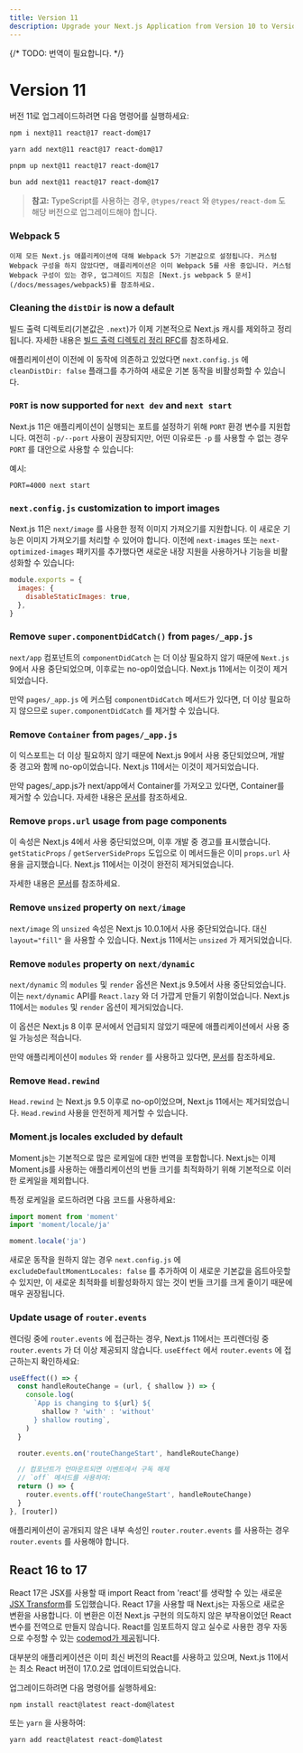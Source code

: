 ```yaml
---
title: Version 11
description: Upgrade your Next.js Application from Version 10 to Version 11.
---
```


{/* TODO: 번역이 필요합니다. */}

# Version 11

버전 11로 업그레이드하려면 다음 명령어를 실행하세요:

```bash filename="Terminal"
npm i next@11 react@17 react-dom@17
```

```bash filename="Terminal"
yarn add next@11 react@17 react-dom@17
```

```bash filename="Terminal"
pnpm up next@11 react@17 react-dom@17
```

```bash filename="Terminal"
bun add next@11 react@17 react-dom@17
```

> **참고:** TypeScript를 사용하는 경우, `@types/react` 와 `@types/react-dom` 도 해당 버전으로 업그레이드해야 합니다.

### Webpack 5

    이제 모든 Next.js 애플리케이션에 대해 Webpack 5가 기본값으로 설정됩니다. 커스텀 Webpack 구성을 하지 않았다면, 애플리케이션은 이미 Webpack 5를 사용 중입니다. 커스텀 Webpack 구성이 있는 경우, 업그레이드 지침은 [Next.js webpack 5 문서](/docs/messages/webpack5)를 참조하세요.

### Cleaning the `distDir` is now a default

빌드 출력 디렉토리(기본값은 `.next`)가 이제 기본적으로 Next.js 캐시를 제외하고 정리됩니다. 자세한 내용은 [빌드 출력 디렉토리 정리 RFC](https://github.com/vercel/next.js/discussions/6009)를 참조하세요.

애플리케이션이 이전에 이 동작에 의존하고 있었다면 `next.config.js` 에 `cleanDistDir: false` 플래그를 추가하여 새로운 기본 동작을 비활성화할 수 있습니다.

### `PORT` is now supported for `next dev` and `next start`

Next.js 11은 애플리케이션이 실행되는 포트를 설정하기 위해 `PORT` 환경 변수를 지원합니다. 여전히 `-p/--port` 사용이 권장되지만, 어떤 이유로든 `-p` 를 사용할 수 없는 경우 `PORT` 를 대안으로 사용할 수 있습니다:

예시:

```
PORT=4000 next start
```

### `next.config.js` customization to import images

Next.js 11은 `next/image` 를 사용한 정적 이미지 가져오기를 지원합니다. 이 새로운 기능은 이미지 가져오기를 처리할 수 있어야 합니다. 이전에 `next-images` 또는 `next-optimized-images` 패키지를 추가했다면 새로운 내장 지원을 사용하거나 기능을 비활성화할 수 있습니다:

```js filename="next.config.js"
module.exports = {
  images: {
    disableStaticImages: true,
  },
}
```

### Remove `super.componentDidCatch()` from `pages/_app.js`

`next/app` 컴포넌트의 `componentDidCatch` 는 더 이상 필요하지 않기 때문에 `Next.js` 9에서 사용 중단되었으며, 이후로는 no-op이었습니다. Next.js 11에서는 이것이 제거되었습니다.

만약 `pages/_app.js` 에 커스텀 `componentDidCatch` 메서드가 있다면, 더 이상 필요하지 않으므로 `super.componentDidCatch` 를 제거할 수 있습니다.

### Remove `Container` from `pages/_app.js`

이 익스포트는 더 이상 필요하지 않기 때문에 Next.js 9에서 사용 중단되었으며, 개발 중 경고와 함께 no-op이었습니다. Next.js 11에서는 이것이 제거되었습니다.

만약 pages/\_app.js가 next/app에서 Container를 가져오고 있다면, Container를 제거할 수 있습니다. 자세한 내용은 [문서](/docs/messages/app-container-deprecated)를 참조하세요.

### Remove `props.url` usage from page components

이 속성은 Next.js 4에서 사용 중단되었으며, 이후 개발 중 경고를 표시했습니다. `getStaticProps` / `getServerSideProps` 도입으로 이 메서드들은 이미 `props.url` 사용을 금지했습니다. Next.js 11에서는 이것이 완전히 제거되었습니다.

자세한 내용은 [문서](/docs/messages/url-deprecated)를 참조하세요.

### Remove `unsized` property on `next/image`

`next/image` 의 `unsized` 속성은 Next.js 10.0.1에서 사용 중단되었습니다. 대신 `layout="fill"` 을 사용할 수 있습니다. Next.js 11에서는 `unsized` 가 제거되었습니다.

### Remove `modules` property on `next/dynamic`

`next/dynamic` 의 `modules` 및 `render` 옵션은 Next.js 9.5에서 사용 중단되었습니다. 이는 `next/dynamic` API를 `React.lazy` 와 더 가깝게 만들기 위함이었습니다. Next.js 11에서는 `modules` 및 `render` 옵션이 제거되었습니다.

이 옵션은 Next.js 8 이후 문서에서 언급되지 않았기 때문에 애플리케이션에서 사용 중일 가능성은 적습니다.

만약 애플리케이션이 `modules` 와 `render` 를 사용하고 있다면, [문서](/docs/messages/next-dynamic-modules)를 참조하세요.

### Remove `Head.rewind`

`Head.rewind` 는 Next.js 9.5 이후로 no-op이었으며, Next.js 11에서는 제거되었습니다. `Head.rewind` 사용을 안전하게 제거할 수 있습니다.

### Moment.js locales excluded by default

Moment.js는 기본적으로 많은 로케일에 대한 번역을 포함합니다. Next.js는 이제 Moment.js를 사용하는 애플리케이션의 번들 크기를 최적화하기 위해 기본적으로 이러한 로케일을 제외합니다.

특정 로케일을 로드하려면 다음 코드를 사용하세요:

```js
import moment from 'moment'
import 'moment/locale/ja'

moment.locale('ja')
```

새로운 동작을 원하지 않는 경우 `next.config.js` 에 `excludeDefaultMomentLocales: false` 를 추가하여 이 새로운 기본값을 옵트아웃할 수 있지만, 이 새로운 최적화를 비활성화하지 않는 것이 번들 크기를 크게 줄이기 때문에 매우 권장됩니다.

### Update usage of `router.events`

렌더링 중에 `router.events` 에 접근하는 경우, Next.js 11에서는 프리렌더링 중 `router.events` 가 더 이상 제공되지 않습니다. `useEffect` 에서 `router.events` 에 접근하는지 확인하세요:

```js
useEffect(() => {
  const handleRouteChange = (url, { shallow }) => {
    console.log(
      `App is changing to ${url} ${
        shallow ? 'with' : 'without'
      } shallow routing`,
    )
  }

  router.events.on('routeChangeStart', handleRouteChange)

  // 컴포넌트가 언마운트되면 이벤트에서 구독 해제
  // `off` 메서드를 사용하여:
  return () => {
    router.events.off('routeChangeStart', handleRouteChange)
  }
}, [router])
```

애플리케이션이 공개되지 않은 내부 속성인 `router.router.events` 를 사용하는 경우 `router.events` 를 사용해야 합니다.

## React 16 to 17

React 17은 JSX를 사용할 때 import React from 'react'를 생략할 수 있는 새로운 [JSX Transform](https://reactjs.org/blog/2020/09/22/introducing-the-new-jsx-transform.html)를 도입했습니다. React 17을 사용할 때 Next.js는 자동으로 새로운 변환을 사용합니다. 이 변환은 이전 Next.js 구현의 의도하지 않은 부작용이었던 React 변수를 전역으로 만들지 않습니다. React를 임포트하지 않고 실수로 사용한 경우 자동으로 수정할 수 있는 [codemod가 제공](/docs/pages/building-your-application/upgrading/codemods#add-missing-react-import)됩니다.

대부분의 애플리케이션은 이미 최신 버전의 React를 사용하고 있으며, Next.js 11에서는 최소 React 버전이 17.0.2로 업데이트되었습니다.

업그레이드하려면 다음 명령어를 실행하세요:

```
npm install react@latest react-dom@latest
```

또는 `yarn` 을 사용하여:

```
yarn add react@latest react-dom@latest
```
